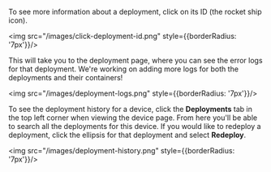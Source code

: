 To see more information about a deployment, click on its ID (the rocket ship icon).

<img src="/images/click-deployment-id.png" style={{borderRadius: '7px'}}/>

This will take you to the deployment page, where you can see the error logs for that deployment. We're working on adding more logs for both the deployments and their containers!

<img src="/images/deployment-logs.png" style={{borderRadius: '7px'}}/>

To see the deployment history for a device, click the **Deployments** tab in the top left corner when viewing the device page. From here you'll be able to search all the deployments for this device. If you would like to redeploy a deployment, click the ellipsis for that deployment and select **Redeploy**.

<img src="/images/deployment-history.png" style={{borderRadius: '7px'}}/>